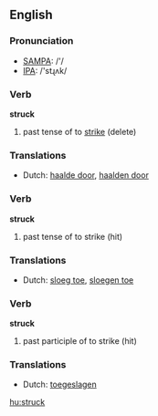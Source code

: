 ==English==

{{rank|wrong|afraid|merely|648|struck|man's|write|caught}}

===Pronunciation===
*[[w:SAMPA|SAMPA]]: /'/
*[[w:IPA|IPA]]: /'stɻʌk/

===Verb===
'''struck'''
# past tense of to [[strike]] (delete)

===Translations===
*Dutch: [[haalde door]], [[haalden door]]

===Verb===
'''struck'''
# past tense of to strike (hit)

===Translations===
*Dutch: [[sloeg toe]], [[sloegen toe]]

===Verb===
'''struck'''
# past participle of to strike (hit)

===Translations===
*Dutch: [[toegeslagen]]

[[hu:struck]]